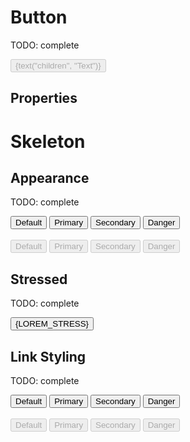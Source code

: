 


<Meta title="Atoms/Button" component={Button} />

# Button

TODO: complete

<Preview>
  <Story name="default" parameters={{ decorators: [withKnobs, withA11y] }}>
    <Button
      ariaLabel={text("aria-label", "aria-label")}
      icon={ArrowRightIcon}
      iconPosition={select("iconPosition", ["start", "end"])}
      iconSize={select("iconSize", ["small", "medium", "large"])}
      appearance={select("appearance", [
        "default",
        "primary",
        "secondary",
        "danger",
      ])}
      disabled={boolean("disabled", false)}
      link={boolean("link", false)}
      onClick={action("onClick")}
      spinner={boolean("spinner", false)}
    >
      {text("children", "Text")}
    </Button>
  </Story>
</Preview>

## Properties

<Props of={Button} />

# Skeleton

<Preview>
  <Story name="skeleton" parameters={{ decorators: [withKnobs, withA11y] }}>
    <Button.Skeleton />
  </Story>
</Preview>

## Appearance

TODO: complete

<Preview withToolbar>
  <Story name="appearance">
    <div>
      <div className="separate">
        <Button appearance="default"> Default </Button>
        <Button appearance="primary"> Primary </Button>
        <Button appearance="secondary"> Secondary </Button>
        <Button appearance="danger"> Danger </Button>
      </div>
      <br />
      <div className="separate">
        <Button appearance="default" disabled>
          Default
        </Button>
        <Button appearance="primary" disabled>
          Primary
        </Button>
        <Button appearance="secondary" disabled>
          Secondary
        </Button>
        <Button appearance="danger" disabled>
          Danger
        </Button>
      </div>
    </div>
  </Story>
</Preview>

## Stressed

TODO: complete

<Preview withToolbar>
  <Story name="stressed">
    <Button icon={ExternalLinkIcon} iconPosition="end">
      {LOREM_STRESS}
    </Button>
  </Story>
</Preview>

## Link Styling

TODO: complete

<Preview withToolbar>
  <Story name="link styling">
    <div>
      <div className="separate">
        <Button
          appearance="default"
          icon={ExternalLinkIcon}
          iconPosition="end"
          link
        >
          Default
        </Button>
        <Button
          appearance="primary"
          icon={ExternalLinkIcon}
          iconPosition="end"
          link
        >
          Primary
        </Button>
        <Button
          appearance="secondary"
          icon={ExternalLinkIcon}
          iconPosition="end"
          link
        >
          Secondary
        </Button>
        <Button
          appearance="danger"
          icon={ExternalLinkIcon}
          iconPosition="end"
          link
        >
          Danger
        </Button>
      </div>
      <br />
      <div className="separate">
        <Button
          appearance="default"
          icon={ExternalLinkIcon}
          iconPosition="end"
          link
          disabled
        >
          Default
        </Button>
        <Button
          appearance="primary"
          icon={ExternalLinkIcon}
          iconPosition="end"
          link
          disabled
        >
          Primary
        </Button>
        <Button
          appearance="secondary"
          icon={ExternalLinkIcon}
          iconPosition="end"
          link
          disabled
        >
          Secondary
        </Button>
        <Button
          appearance="danger"
          icon={ExternalLinkIcon}
          iconPosition="end"
          link
          disabled
        >
          Danger
        </Button>
      </div>
    </div>
  </Story>
</Preview>
